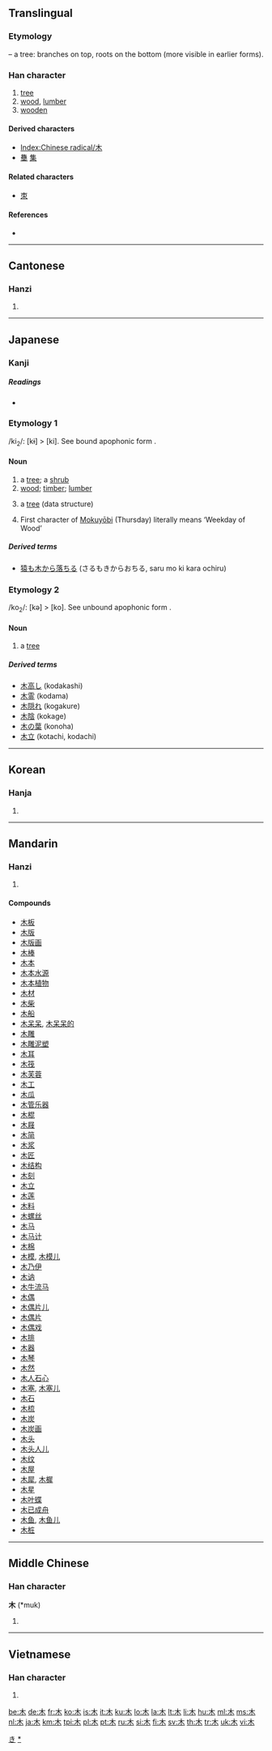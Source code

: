 {{also|ホ}}
==Translingual==
{{stroke order|type=animate}}

===Etymology===
{{liushu|p}} – a tree: branches on top, roots on the bottom (more visible in earlier forms).

{{Han etyl}}

===Han character===
{{Han char|rn=75|rad=木|as=00|sn=4|four=4090<sub>0</sub>|canj=木 (D)}}

# [[tree]]
# [[wood]], [[lumber]]
# [[wooden]]

====Derived characters====
{{rfc-header|Derived characters|lang=mul}}
* [[Index:Chinese radical/木]]
* [[雧]] [[集]]

====Related characters====
* [[朿]] <!-- Derived from similar shape. -->

====References====
* {{Han ref|kx=0509.010|dkj=14415|dj=0888.130|hdz=21149.060|uh=6728|ud=26408|bh=A4EC|bd=42220}}

----

==Cantonese==

===Hanzi===
{{yue-hanzi|jyut=[[muk6]]|y=[[muk6]]}}

# {{defn|Cantonese|sort=木00}}

----

==Japanese==

===Kanji===
{{ja-kanji|grade=1|rs=木00}}

=====Readings=====
* {{ja-readings|on=[[ぼく]] (boku), [[もく]] (moku)|kun=[[き]] (ki)}}

===Etymology 1===

/ki<sub>2</sub>/: [kɨ] > [ki]. See bound apophonic form {{term|木|ko}}.

====Noun====
{{ja-noun|k|hira=き|rom=ki}}

# a [[tree]]; a [[shrub]]
# [[wood]]; [[timber]]; [[lumber]]
# {{context|graph theory|computer science|lang=ja|skey=き}} a [[tree]] (data structure)
# First character of [[mokuyōbi|Mokuyōbi]] (Thursday) literally means ‘Weekday of Wood’

=====Derived terms=====
* [[猿も木から落ちる]] (さるもきからおちる, saru mo ki kara ochiru)

===Etymology 2===

/ko<sub>2</sub>/: [kə] > [ko]. See unbound apophonic form {{term|木|ki}}.

====Noun====
{{ja-noun|k|hira=こ|rom=ko}}

# a [[tree]]

=====Derived terms=====
* [[木高し]] (kodakashi)
* [[木霊]] (kodama)
* [[木隠れ]] (kogakure)
* [[木陰]] (kokage)
* [[木の葉]] (konoha)
* [[木立]] (kotachi, kodachi)

[[Category:1000 Japanese basic words|き]]
[[Category:ja:Trees|*]]

----

==Korean==

===Hanja===
{{ko-hanja|hangeul=목|rv=mok|mr=mok|y=mok|eumhun=나무|ehrv=namu|ehmr=namu|ehy=namu}}

# {{defn|Korean|sort=木00}}

----

==Mandarin==

===Hanzi===
{{cmn-hanzi|pin=[[mù]] ([[mu4]]), [[shù]] ([[shu4]])|wg=mu<sup>4</sup>, shu<sup>4</sup>}}

# {{defn|Mandarin|sort=木00}}

====Compounds====
* [[木板]]
* [[木版]]
* [[木版画]]
* [[木棒]]
* [[木本]]
* [[木本水源]]
* [[木本植物]]
* [[木材]]
* [[木柴]]
* [[木船]]
* [[木呆呆]], [[木呆呆的]]
* [[木雕]]
* [[木雕泥塑]]
* [[木耳]]
* [[木筏]]
* [[木芙蓉]]
* [[木工]]
* [[木瓜]]
* [[木管乐器]]
* [[木棍]]
* [[木屐]]
* [[木简]]
* [[木浆]]
* [[木匠]]
* [[木结构]]
* [[木刻]]
* [[木立]]
* [[木莲]]
* [[木料]]
* [[木螺丝]]
* [[木马]]
* [[木马计]]
* [[木棉]]
* [[木模]], [[木模儿]]
* [[木乃伊]]
* [[木讷]]
* [[木牛流马]]
* [[木偶]]
* [[木偶片儿]]
* [[木偶片]]
* [[木偶戏]]
* [[木排]]
* [[木器]]
* [[木琴]]
* [[木然]]
* [[木人石心]]
* [[木塞]], [[木塞儿]]
* [[木石]]
* [[木梳]]
* [[木炭]]
* [[木炭画]]
* [[木头]]
* [[木头人儿]]
* [[木纹]]
* [[木屋]]
* [[木犀]], [[木樨]]
* [[木星]]
* [[木叶蝶]]
* [[木已成舟]]
* [[木鱼]], [[木鱼儿]]
* [[木桩]]

----

==Middle Chinese==

===Han character===
'''木''' (*muk)<!--apostrophe indicates that this character appears more than four times in the Tang Dynasty corpus of literature-->

# {{defn|Middle Chinese|sort=木00}}

----

==Vietnamese==

===Han character===
{{vi-hantu|[[mộc]], [[móc]], [[mọc]], [[mốc]], [[mục]]|rs=木00}}

# {{defn|Vietnamese|sort=木00}}

[[be:木]]
[[de:木]]
[[fr:木]]
[[ko:木]]
[[is:木]]
[[it:木]]
[[ku:木]]
[[lo:木]]
[[la:木]]
[[lt:木]]
[[li:木]]
[[hu:木]]
[[ml:木]]
[[ms:木]]
[[nl:木]]
[[ja:木]]
[[km:木]]
[[tpi:木]]
[[pl:木]]
[[pt:木]]
[[ru:木]]
[[si:木]]
[[fi:木]]
[[sv:木]]
[[th:木]]
[[tr:木]]
[[uk:木]]
[[vi:木]]